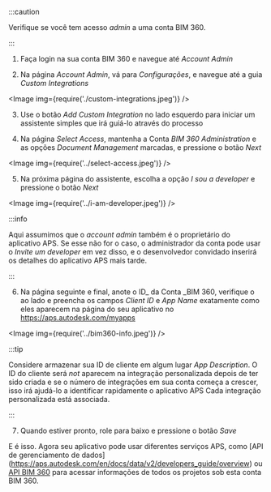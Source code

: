 


:::caution

Verifique se você tem acesso _admin_ a uma conta BIM 360.


:::



1. Faça login na sua conta BIM 360 e navegue até _Account Admin_

2. Na página _Account Admin_, vá para _Configurações_, e navegue até a guia _Custom Integrations_

<Image img={require('./custom-integrations.jpeg')} />

3. Use o botão _Add Custom Integration_ no lado esquerdo para iniciar um assistente simples
que irá guiá-lo através do processo

4. Na página _Select Access_, mantenha a Conta _BIM 360 Administration_
e as opções _Document Management_ marcadas, e pressione o botão _Next_

<Image img={require('../select-access.jpeg')} />

5. Na próxima página do assistente, escolha a opção _I sou a developer_ e pressione
o botão _Next_

<Image img={require('../i-am-developer.jpeg')} />



:::info

Aqui assumimos que o _account admin_ também é o proprietário do aplicativo APS.
Se esse não for o caso, o administrador da conta pode usar o _Invite um developer_
em vez disso, e o desenvolvedor convidado inserirá os detalhes do aplicativo APS mais tarde.


:::



6. Na página seguinte e final, anote o ID_ da Conta _BIM 360, verifique o
ao lado e preencha os campos _Client ID_ e _App Name_
exatamente como eles aparecem na página do seu aplicativo no https://aps.autodesk.com/myapps

<Image img={require('../bim360-info.jpeg')} />



:::tip

Considere armazenar sua ID de cliente em algum lugar _App Description_. O ID do cliente será _not_
aparecem na integração personalizada depois de ter sido criada e se o número de integrações
em sua conta começa a crescer, isso irá ajudá-lo a identificar rapidamente o aplicativo APS
Cada integração personalizada está associada.


:::



7. Quando estiver pronto, role para baixo e pressione o botão _Save_

E é isso. Agora seu aplicativo pode usar diferentes serviços APS, como
[API de gerenciamento de dados] (https://aps.autodesk.com/en/docs/data/v2/developers_guide/overview)
ou [API BIM 360](https://aps.autodesk.com/en/docs/bim360/v1/overview/introduction)
para acessar informações de todos os projetos sob esta conta BIM 360.